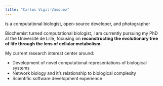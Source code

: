 ```yaml
---
title: "Carlos Vigil-Vásquez"
---
```


::: {.intro}
is a [computational biologist]{.highlight}, [open-source developer]{.normal}, and [photographer]{.normal}
:::

Biochemist turned computational biologist, I am currently pursuing my PhD at
the Université de Lille, focusing on **reconstructing the evolutionary tree of
life through the lens of cellular metabolism.**

My current research interest center around:

- Development of novel computational representations of biological systems
- Network biology and it's relationship to biological complexity 
- Scientific software development experience
